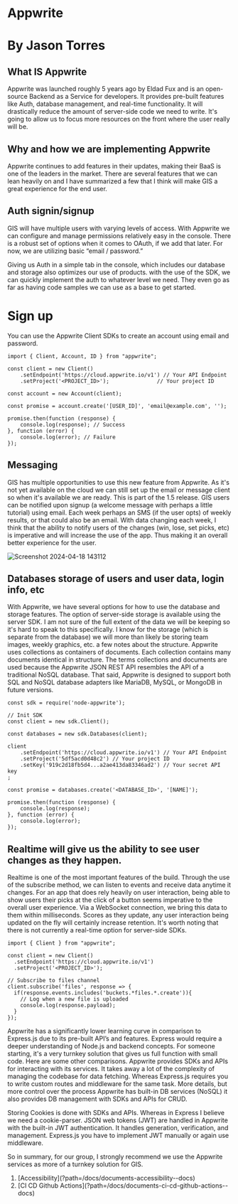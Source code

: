 
# Appwrite

# By Jason Torres

## What IS Appwrite

Appwrite was launched roughly 5 years ago by Eldad Fux and is an
open-source Backend as a Service for developers. It provides pre-built
features like Auth, database management, and real-time functionality. It
will drastically reduce the amount of server-side code we need to
write. It's going to allow us to focus more resources on the front where
the user really will be.

## Why and how we are implementing Appwrite

Appwrite continues to add features in their updates, making their
BaaS is one of the leaders in the market. There are several features that
we can lean heavily on and I have summarized a few that I think will
make GIS a great experience for the end user.

## Auth signin/signup

GIS will have multiple users with varying levels of access. With
Appwrite we can configure and manage permissions relatively
easy in the console. There is a robust set of options when it comes to
OAuth, if we add that later. For now, we are utilizing basic “email /
password.”

Giving us Auth in a simple tab in the console, which includes our
database and storage also optimizes our use of products. with the use of
the SDK, we can quickly implement the auth to whatever level
we need. They even go as far as having code samples we can use as
a base to get started.

# Sign up

You can use the Appwrite Client SDKs to create an account using email and password.

```
import { Client, Account, ID } from "appwrite";

const client = new Client()
    .setEndpoint('https://cloud.appwrite.io/v1') // Your API Endpoint
    .setProject('<PROJECT_ID>');               // Your project ID

const account = new Account(client);

const promise = account.create('[USER_ID]', 'email@example.com', '');

promise.then(function (response) {
    console.log(response); // Success
}, function (error) {
    console.log(error); // Failure
});

```

## Messaging

GIS has multiple opportunities to use this new feature from Appwrite.
As it's not yet available on the cloud we can still set up the email or
message client so when it's available we are ready. This is part of the
1.5 release. GIS users can be notified upon signup (a welcome
message with perhaps a little tutorial) using email. Each week perhaps
an SMS (if the user opts) of weekly results, or that could also be an email.
With data changing each week, I think that the ability to notify users of
the changes (win, lose, set picks, etc) is imperative and will increase
the use of the app. Thus making it an overall better experience for the
user.

![Screenshot 2024-04-18 143112](static/media/public/assets/storybook/appwriteMessaging.png)

## Databases storage of users and user data, login info, etc

With Appwrite, we have several options for how to use the database
and storage features. The option of server-side storage is available
using the server SDK. I am not sure of the full extent of the data we will
be keeping so it's hard to speak to this specifically. I know for the
storage (which is separate from the database) we will more than likely
be storing team images, weekly graphics, etc. a few notes about the
structure. Appwrite uses collections as containers of documents. Each
collection contains many documents identical in structure. The terms
collections and documents are used because the Appwrite JSON
REST API resembles the API of a traditional NoSQL database.
That said, Appwrite is designed to support both SQL and NoSQL
database adapters like MariaDB, MySQL, or MongoDB in future versions.

```
const sdk = require('node-appwrite');

// Init SDK
const client = new sdk.Client();

const databases = new sdk.Databases(client);

client
    .setEndpoint('https://cloud.appwrite.io/v1') // Your API Endpoint
    .setProject('5df5acd0d48c2') // Your project ID
    .setKey('919c2d18fb5d4...a2ae413da83346ad2') // Your secret API key
;

const promise = databases.create('<DATABASE_ID>', '[NAME]');

promise.then(function (response) {
    console.log(response);
}, function (error) {
    console.log(error);
});

```

## Realtime will give us the ability to see user changes as they happen.

Realtime is one of the most important features of the build. Through
the use of the subscribe method, we can listen to events and
receive data anytime it changes. For an app that does rely heavily on
user interaction, being able to show users their picks at the click of a
button seems imperative to the overall user experience. Via a
WebSocket connection, we bring this data to them within milliseconds.
Scores as they update, any user interaction being updated on the fly
will certainly increase retention. It's worth noting that there is not
currently a real-time option for server-side SDKs.

```
import { Client } from "appwrite";

const client = new Client()
  .setEndpoint('https://cloud.appwrite.io/v1')
  .setProject('<PROJECT_ID>');

// Subscribe to files channel
client.subscribe('files', response => {
  if(response.events.includes('buckets.*files.*.create')){
    // Log when a new file is uploaded
    console.log(response.payload);
  }
});

```

Appwrite has a significantly lower learning curve in comparison to
Express.js due to its pre-built API’s and features. Express would
require a deeper understanding of Node.js and backend concepts.
For someone starting, it's a very turnkey solution that gives us full
function with small code. Here are some other comparisons.
Appwrite provides SDKs and APIs for interacting with its services. It
takes away a lot of the complexity of managing the codebase for data
fetching. Whereas Express.js requires you to write custom routes and
middleware for the same task. More details, but more control over the
process Appwrite has built-in DB services (NoSQL) it also provides DB
management with SDKs and APIs for CRUD.

Storing Cookies is done with SDKs and APIs. Whereas in Express I
believe we need a cookie-parser.
JSON web tokens (JWT) are handled in Appwrite with the built-in JWT
authentication. It handles generation, verification, and management.
Express.js you have to implement JWT manually or again use
middleware.

So in summary, for our group, I strongly recommend we use the
Appwrite services as more of a turnkey solution for GIS.

<ol className="doc_nav_links">
  <li>[Accessibility](?path=/docs/documents-accessibility--docs)</li>
  <li>
    [CI CD Github Actions](?path=/docs/documents-ci-cd-github-actions--docs)
  </li>
</ol>
